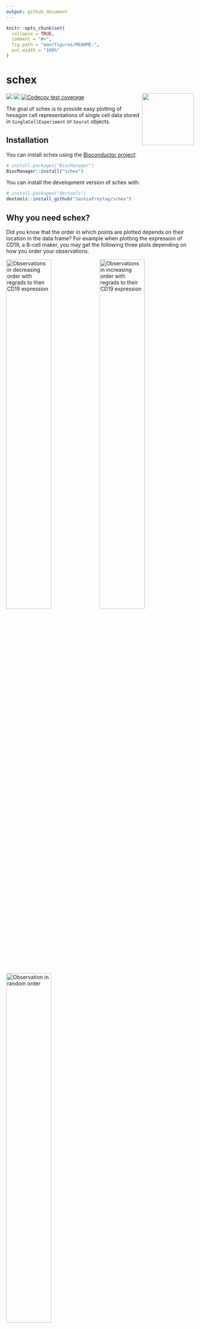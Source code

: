 ```yaml
---
output: github_document
---
```


<!-- README.md is generated from README.Rmd. Please edit that file -->

```r
knitr::opts_chunk$set(
  collapse = TRUE,
  comment = "#>",
  fig.path = "man/figures/README-",
  out.width = "100%"
)
```
# schex

<!-- badges: start -->
  [![](https://img.shields.io/badge/download-129/total-blue.svg)](https://bioconductor.org/packages/stats/bioc/schex)
  [![](https://img.shields.io/badge/download-81/total-yellow.svg)](https://bioconductor.org/packages/stats/bioc/schex)
    [![Codecov test coverage](https://codecov.io/gh/SaskiaFreytag/schex/branch/master/graph/badge.svg)](https://codecov.io/gh/SaskiaFreytag/schex?branch=master)
<!-- badges: end -->
<img src='man/figures/logo.png' align="right" height="139" />

The goal of schex is to provide easy plotting of hexagon cell representations
of single cell data stored in `SingleCellExperiment` or `Seurat` objects.

## Installation

You can install schex using the 
[Bioconductor project](https://bioconductor.org/):

``` r
# install.packages("BiocManager")
BiocManager::install("schex")
```

You can install the development version of schex with:

``` r
# install.packages("devtools")
devtools::install_github("SaskiaFreytag/schex")
```

## Why you need schex?

Did you know that the order in which points are plotted depends on their location
in the data frame? 
For example when plotting the expression of CD19, a B-cell maker, you may 
get the following three plots depending on how you order your observations.

![Observations in decreasing order with regrads to their CD19 expression](man/figures/figure-html/ggplot-decreasing-1.png){width=49%}
![Observations in increasing order with regrads to their CD19 expression](man/figures/figure-html/ggplot-increasing-1.png){width=49%}
![Observation in random order](man/figures/figure-html/ggplot-random-1.png){width=49%}

Using the first plot you would not decide to call the central cluster a B-cell 
population. Using the second plot you would probably decide to call the same 
cluster a B-cell population. Using the last plot you might be undecided.

## The solution

Instead of plotting points on top of each other, schex summarizes points into 
hexagon cells. Hence avoiding confusion due to observation order.

![schex plotting](man/figures/figure-html/schex-1.png){width=49%}

Check out the vignettes to learn about how to get started. Or for a quick start,
use the following code.

```
library(schex)
library(Seurat)
data("pbmc_small")
pbmc_small <- make_hexbin(pbmc_small, 10, dimension_reduction = "PCA")
plot_hexbin_density(pbmc_small)
```

## How schex works?

Points in the same neighbourhood are summarized using one of many different
summary statistics. The animation below shows how this works when using
the mean to summarize the expression of CD19.

![animation](man/figures/myanimation.gif)

